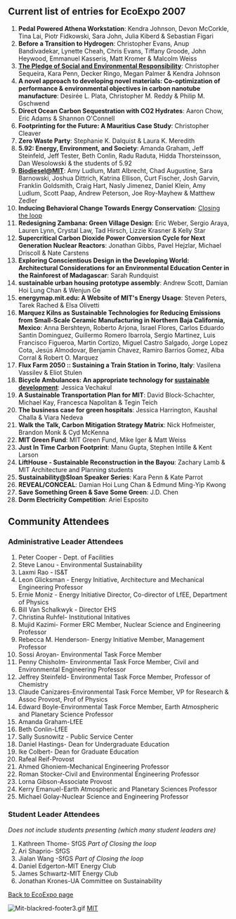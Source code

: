 {{SfGS}}
==Current list of entries for EcoExpo 2007==

# '''Pedal Powered Athena Workstation''': Kendra Johnson, Devon McCorkle, Tina Lai, Piotr Fidkowski, Sara John, Julia Kiberd & Sebastian Figari
#'''Before a Transition to Hydrogen''': Christopher Evans, Anup Bandivadekar, Lynette Cheah, Chris Evans, Tiffany Groode, John Heywood, Emmanuel Kasseris, Matt Kromer & Malcolm Weiss
#'''[http://sustainability.mit.edu/Pledge The Pledge of Social and Environmental Responsibility]''': Christopher Sequeira, Kara Penn, Decker Ringo, Megan Palmer & Kendra Johnson
#'''A novel approach to developing novel materials: Co-optimization of performance & environmental objectives in carbon nanotube manufacture''': Desirée L. Plata, Christopher M. Reddy & Philip M. Gschwend
#'''Direct Ocean Carbon Sequestration with CO2 Hydrates''': Aaron Chow, Eric Adams & Shannon O'Connell
#'''Footprinting for the Future: A Mauritius Case Study''': Christopher Cleaver
#'''Zero Waste Party''': Stephanie K. Dalquist & Laura K. Meredith
#'''5.92: Energy, Environment, and Society''': Amanda Graham, Jeff Steinfeld, Jeff Tester, Beth Conlin, Radu Raduta, Hidda Thorsteinsson, Dan Wesolowski & the students of 5.92
#'''[http://web.mit.edu/mit_energy/programs/campusenergy/biodiesel/index.html Biodiesel@MIT]''': Amy Ludlum, Matt Albrecht, Chad Augustine, Sara Barnowski, Joshua Dittrich, Katrina Ellison, Curt Fischer, Josh Garvin, Franklin Goldsmith, Craig Hart, Nasly Jimenez, Daniel Klein, Amy Ludlum, Scott Paap, Andrew Peterson, Joe Roy-Mayhew & Matthew Zedler
#'''Inducing Behavioral Change Towards Energy Conservation''': [http://sustainability.mit.edu/Closing_the_Loop Closing the loop]
#'''Redesigning Zambana: Green Village Design''': Eric Weber, Sergio Araya, Lauren Lynn, Crystal Law, Tad Hirsch, Lizzie Krasner & Kelly Star
#'''Supercritical Carbon Dioxide Power Conversion Cycle for Next Generation Nuclear Reactors''': Jonathan Gibbs, Pavel Hejzlar, Michael Driscoll & Nate Carstens
#'''Exploring Conscientious Design in the Developing World: Architectural Considerations for an Environmental Education Center in the Rainforest of Madagascar''': Sarah Rundquist
#'''sustainable urban housing prototype assembly''': Andrew Scott, Damian Hoi Lung Chan & Wenjun Ge
#'''energymap.mit.edu: A Website of MIT's Energy Usage''': Steven Peters, Tarek Rached & Elsa Olivetti
#'''Marquez Kilns as Sustainable Technologies for Reducing Emissions from Small-Scale Ceramic Manufacturing in Northern Baja California, Mexico''': Anna Bershteyn, Roberto Arjona, Israel Flores, Carlos Eduardo Santin Dominguez, Guillermo Romero Ibarrola, Sergio Martinez, Luis Francisco Figueroa, Martin Cortizo, Miguel Castro Salgado, Jorge Lopez Cota, Jesús Almodovar, Benjamin Chavez, Ramiro Barrios Gomez, Alba Corral & Robert O. Marquez
#'''Flux Farm 2050 :: Sustaining a Train Station in Torino, Italy''': Vasilena Vassilev & Eliot Stulen
#'''Bicycle Ambulances: An appropriate technology for [[sustainable development]]''': Jessica Vechakul
#'''A Sustainable Transportation Plan for MIT''': David Block-Schachter, Michael Kay, Francesca Napolitan & Tegin Teich
#'''The business case for green hospitals''': Jessica Harrington, Kaushal Challa & Viara Nedeva
#'''Walk the Talk, Carbon Mitigation Strategy Matrix''': Nick Hofmeister, Brandon Monk & Cyd McKenna
#'''MIT Green Fund''': MIT Green Fund, Mike Iger & Matt Weiss
#'''Just In Time Carbon Footprint''': Manu Gupta, Stephen Intille & Kent Larson
#'''LiftHouse - Sustainable Reconstruction in the Bayou''': Zachary Lamb & MIT Architecture and Planning students
#'''Sustainability@Sloan Speaker Series''': Kara Penn & Kate Parrot
#'''REVEAL/CONCEAL''': Damian Hoi Lung Chan & Edmund Ming-Yip Kwong
#'''Save Something Green & Save Some Green''': J.D. Chen
#'''Dorm Electricity Competition''': Ariel Esposito

==Community Attendees==
===Administrative Leader Attendees===
#Peter Cooper	- Dept. of Facilities
#Steve Lanou	- Environmental Sustainability
#Laxmi Rao	- IS&T
#Leon Glicksman	- Energy Initiative, Architecture and Mechanical Engineering Professor
#Ernie Moniz	- Energy Initiative Director, Co-director of LfEE, Department of Physics
#Bill Van Schalkwyk	- Director EHS
#Christina Ruhfel- Institutional Initatives
#Mujid Kazimi- Former ERC Member, Nuclear Science and Engineering Professor
#Rebecca M. Henderson- Energy Initiative Member, Management Professor
#Sossi Aroyan- Environmental Task Force Member
#Penny Chisholm- Environmental Task Force Member, Civil and Environmental Engineering Professor
#Jeffrey Steinfeld- Environmental Task Force Member, Professor of Chemistry
#Claude Canizares-Environmental Task Force Member, VP for Research & Assoc Provost, Prof of Physics
#Edward Boyle-Environmental Task Force Member, Earth Atmospheric and Planetary Science Professor
#Amanda Graham-LfEE
#Beth Conlin-LfEE
#Sally Susnowitz - Public Service Center
#Daniel Hastings- Dean for Undergraduate Education
#Ike Colbert- Dean for Graduate Education
#Rafeal Reif-Provost
#Ahmed Ghoniem-Mechanical Engineering Professor
#Roman Stocker-Civil and Environmental Engineering Professor
#Lorna Gibson-Associate Provost
#Kerry Emanuel-Earth Atmospheric and Planetary Sciences Professor
#Michael Golay-Nuclear Science and Engineering Professor

===Student Leader Attendees===
'' Does not include students presenting (which many student leaders are) ''
#Kathreen Thome- SfGS '' Part of Closing the loop ''
#Ari Shaprio- SfGS
#Jialan Wang -SfGS '' Part of Closing the loop ''
#Daniel Edgerton-MIT Energy Club
#James Schwartz-MIT Energy Club
#Jonathan Krones-UA Committee on Sustainability
[[SfGS_ecoexpo | Back to EcoExpo page]]

[[Image:Mit-blackred-footer3.gif]] [http://www.mit.edu MIT]